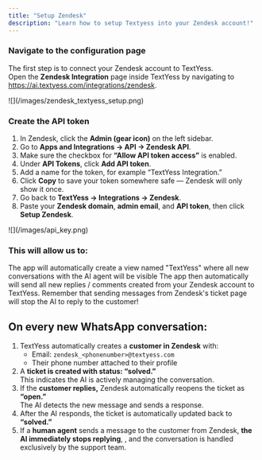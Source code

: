 ```yaml
---
title: "Setup Zendesk"
description: "Learn how to setup Textyess into your Zendesk account!"
---
```


### Navigate to the configuration page

The first step is to connect your Zendesk account to TextYess.\
Open the **Zendesk Integration** page inside TextYess by navigating to https://ai.textyess.com/integrations/zendesk.

<Frame>
  ![](/images/zendesk_textyess_setup.png)
</Frame>

### Create the API token

1. In Zendesk, click the **Admin (gear icon)** on the left sidebar.
2. Go to **Apps and Integrations → API → Zendesk API**.
3. Make sure the checkbox for **“Allow API token access”** is enabled.
4. Under **API Tokens**, click **Add API token**.
5. Add a name for the token, for example “TextYess Integration.”
6. Click **Copy** to save your token somewhere safe — Zendesk will only show it once.
7. Go back to **TextYess → Integrations → Zendesk**.
8. Paste your **Zendesk domain**, **admin email**, and **API token**, then click **Setup Zendesk**.

<Frame>
  ![](/images/api_key.png)
</Frame>

### This will allow us to:

<Steps>
  <Step title="Create a TextYess view">
    The app will automatically create a view named "TextYess" where all new conversations with the AI agent will be visible
  </Step>
  <Step title="Handle custom support conversations">
    The app then automatically will send all new replies / comments created from your Zendesk account to TextYess. Remember that sending messages from Zendesk's ticket page will stop the AI to reply to the customer!
  </Step>
</Steps>

## On every new WhatsApp conversation:

1. TextYess automatically creates a **customer in Zendesk** with:
   - Email: `zendesk_<phonenumber>@textyess.com`
   - Their phone number attached to their profile
2. A **ticket is created with status: “solved.”**\
   This indicates the AI is actively managing the conversation.
3. If the **customer replies,** Zendesk automatically reopens the ticket as **“open.”**\
   The AI detects the new message and sends a response.
4. After the AI responds, the ticket is automatically updated back to **“solved.”**
5. If a **human agent** sends a message to the customer from Zendesk, **the AI immediately stops replying**, , and the conversation is handled exclusively by the support team.